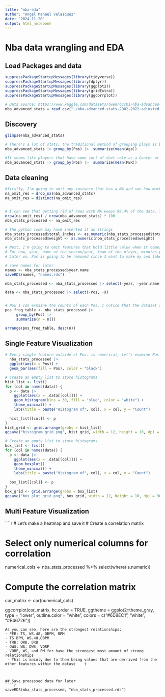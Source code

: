 ```yaml
---
title: "nba-eda"
author: "Angel Manuel Velasquez"
date: "2024-11-20"
output: html_notebook
---
```


# Nba data wrangling and EDA

## Load Packages and data
```r
suppressPackageStartupMessages(library(tidyverse))
suppressPackageStartupMessages(library(dplyr))
suppressPackageStartupMessages(library(ggplot2))
suppressPackageStartupMessages(library(gridExtra))
suppressPackageStartupMessages(library(ggcorrplot))

# Data Source: https://www.kaggle.com/datasets/owenrocchi/nba-advanced-stats-20022022
nba_advanced_stats = read.csv("./nba-advanced-stats-2002-2022-adjusted.csv")
```

## Discovery

```r
glimpse(nba_advanced_stats)

# There's a lot of stats, the traditional method of grouping plays is by position which goes by Pos in the data set. Perhaps we can look into how something such as age differs by Pos groups to see if there's a pattern for each Pos to fall within a certain age
nba_advanced_stats |> group_by(Pos) |>  summarize(mean(Age))

#It seems like players that have some sort of duel role as a Center or SF tend to be older. Maybe it might be time to look at advanced metrics such as PER by pos? First, the data should be cleaned since there's NA values
nba_advanced_stats |> group_by(Pos) |>  summarize(mean(PER))
```

## Data cleaning

```r

#firstly, I'm going to omit any instance that has a NA and see how much data is loss
na_omit_res = drop_na(nba_advanced_stats)
na_omit_res = distinct(na_omit_res)


# I can see that getting rid of rows with NA keeps 99.4% of the data. This ensures that I don't lose too much of the data while keeping only instances that aren't missing any values
nrow(na_omit_res) / nrow(nba_advanced_stats) * 100
nba_stats_processed <- na_omit_res

# the python code may have inserted it as strings
nba_stats_processed$total_inches <- as.numeric(nba_stats_processed$total_inches)
nba_stats_processed$weight <- as.numeric(nba_stats_processed$weight)

# Next, I'm going to omit features that hold little value when it comes to finding a classification for a NBA player
# For now, year, name of the season/year, team of the player, minutes played, and games played will be removed
# Later on, Pos is going to be removed since I want to make my own label that's independent of Pos to act as a new cluster

# save names for later
names <- nba_stats_processed$year.name
saveRDS(names, "names.rds")

nba_stats_processed <- nba_stats_processed |> select(-year, -year.name, -Team, -MP, -G)

data <- nba_stats_processed |> select(-Pos, -X)


# Now I can exmaine the counts of each Pos. I notice that the dataset seems to consist mainly of players that are labeled under one Pos with SG being the most common Pos in the dataset.
pos_freq_table <- nba_stats_processed |>
     group_by(Pos) |>
     summarize(n = n())

arrange(pos_freq_table, desc(n))
```


## Single Feature Visualization
```r

# Every single feature outside of Pos. is numerical, let's examine Pos with a box plot
  nba_stats_processed |>
  ggplot(aes(x = Pos)) +
  geom_bar(aes(fill = Pos), color = "black") 

# Create an empty list to store histograms
hist_list <- list()
for (col in names(data)) {
  p <- data |> 
    ggplot(aes(x = .data[[col]])) +  
    geom_histogram(bins = 30, fill = "blue", color = "white") +
    theme_minimal() +
    labs(title = paste("Histogram of", col), x = col, y = "Count")
  
  hist_list[[col]] <- p
}
hist_grid <- grid.arrange(grobs = hist_list)  
ggsave("histogram_grid.png", hist_grid, width = 12, height = 10, dpi = 300)

# Create an empty list to store histograms
box_list <- list()
for (col in names(data)) {
  p <- data |> 
    ggplot(aes(x = .data[[col]])) +  
    geom_boxplot()
    theme_minimal() +
    labs(title = paste("Histogram of", col), x = col, y = "Count")
  
  box_list[[col]] <- p
}
box_grid <- grid.arrange(grobs = box_list)  
ggsave("box_plot_grid.png", box_grid, width = 12, height = 10, dpi = 300)

```

## Multi Feature Visualization
````r

# Let's make a heatmap and save it
# Create a correlation matrix

# Select only numerical columns for correlation
numerical_cols <- nba_stats_processed %>% 
  select(where(is.numeric))

# Compute the correlation matrix
cor_matrix <- cor(numerical_cols)

ggcorrplot(cor_matrix,
           hc.order = TRUE,
            ggtheme = ggplot2::theme_gray,
           type = "lower",
           outline.color = "white",
            colors = c("#6D9EC1", "white", "#E46726"))
```
As you can see, here are the strongest relationships:
- PER: TS, WS.48, OBPM, BPM
- TS BPM, WS.48,OBPM 
- TRB: ORB, DRB
- OWS: WS, DWS, VORP
- VORP, WS, and PM for have the strongest most amount of strong relationships
 - This is mainly due to them being values that are derrived from the other features within the datase    t
 
 

## Save processed data for later
````r
saveRDS(nba_stats_processed, "nba_stats_processed.rds")
```